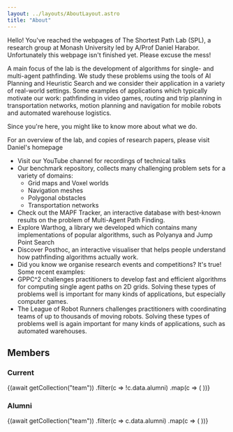 ```yaml
---
layout: ../layouts/AboutLayout.astro
title: "About"
---
```



Hello! You've reached the webpages of The Shortest Path Lab (SPL), a research group at Monash University led by A/Prof Daniel Harabor. Unfortunately this webpage isn't finished yet. Please excuse the mess!

A main focus of the lab is the development of algorithms for single- and multi-agent pathfinding. We study these problems using the tools of AI Planning and Heuristic Search and we consider their application in a variety of real-world settings. Some examples of applications which typically motivate our work: pathfinding in video games, routing and trip planning in transportation networks, motion planning and navigation for mobile robots and automated warehouse logistics.

Since you're here, you might like to know more about what we do.

For an overview of the lab, and copies of research papers, please visit Daniel's homepage

- Visit our YouTube channel for recordings of technical talks
- Our benchmark repository, collects many challenging problem sets for a variety of domains:
  - Grid maps and Voxel worlds
  - Navigation meshes
  - Polygonal obstacles
  - Transportation networks
- Check out the MAPF Tracker, an interactive database with best-known results on the problem of Multi-Agent Path Finding.
- Explore Warthog, a library we developed which contains many implementations of popular algorithms, such as Polyanya and Jump Point Search
- Discover Posthoc, an interactive visualiser that helps people understand how pathfinding algorithms actually work.
- Did you know we organise research events and competitions? It's true! Some recent examples:
- GPPC^2 challenges practitioners to develop fast and efficient algorithms for computing single agent paths on 2D grids. Solving these types of problems well is important for many kinds of applications, but especially computer games.
- The League of Robot Runners challenges practitioners with coordinating teams of up to thousands of moving robots. Solving these types of problems well is again important for many kinds of applications, such as automated warehouses.

## Members

### Current

<Grid class="not-prose my-4">
  {(await getCollection("team"))
    .filter(c => !c.data.alumni)
    .map(c => (
      <TeamItem member={c.data} />
    ))}
</Grid>

### Alumni

<Grid class="not-prose my-4">
  {(await getCollection("team"))
    .filter(c => c.data.alumni)
    .map(c => (
      <TeamItem member={c.data} />
    ))}
</Grid>
